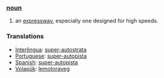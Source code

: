 ===[[noun]]===
#an [[expressway]], especially one designed for high speeds.

=== Translations ===
*[[Interlingua]]: [[super-autostrata]]
*[[Portuguese]]: [[super-autopista]]
*[[Spanish]]: [[super-autopista]]
*[[Volapük]]: [[lemotoraveg]]